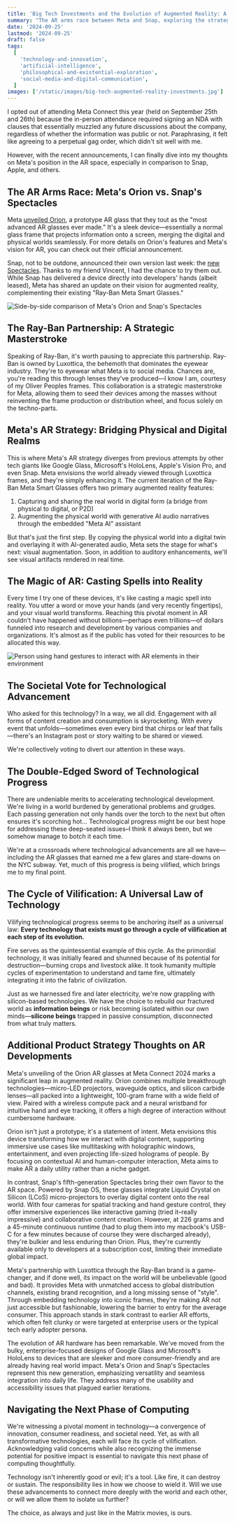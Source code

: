 ```yaml
---
title: 'Big Tech Investments and the Evolution of Augmented Reality: A Glimpse into Our Future as Information Beings'
summary: "The AR arms race between Meta and Snap, exploring the strategic brilliance of Meta's Ray-Ban partnership, and discussing the societal implications of our evolving relationship with technology. Are we becoming information beings or silicon beings?"
date: '2024-09-25'
lastmod: '2024-09-25'
draft: false
tags:
  [
    'technology-and-innovation',
    'artificial-intelligence',
    'philosophical-and-existential-exploration',
    'social-media-and-digital-communication',
  ]
images: ['/static/images/big-tech-augmented-reality-investments.jpg']
---
```


I opted out of attending Meta Connect this year (held on September 25th and 26th) because the in-person attendance required signing an NDA with clauses that essentially muzzled any future discussions about the company, regardless of whether the information was public or not. Paraphrasing, it felt like agreeing to a perpetual gag order, which didn't sit well with me.

However, with the recent announcements, I can finally dive into my thoughts on Meta's position in the AR space, especially in comparison to Snap, Apple, and others.

## The AR Arms Race: Meta's Orion vs. Snap's Spectacles

Meta [unveiled Orion](https://about.fb.com/news/2024/09/introducing-orion-our-first-true-augmented-reality-glasses/), a prototype AR glass that they tout as the "most advanced AR glasses ever made." It's a sleek device—essentially a normal glass frame that projects information onto a screen, merging the digital and physical worlds seamlessly. For more details on Orion's features and Meta's vision for AR, you can check out their official announcement.

Snap, not to be outdone, announced their own version last week: the [new Spectacles](https://www.spectacles.com/spectacles-24?lang=en-US). Thanks to my friend Vincent, I had the chance to try them out. While Snap has delivered a device directly into developers' hands (albeit leased), Meta has shared an update on their vision for augmented reality, complementing their existing "Ray-Ban Meta Smart Glasses."

![Side-by-side comparison of Meta's Orion and Snap's Spectacles](/static/images/orion-vs-spectacles.jpg)

## The Ray-Ban Partnership: A Strategic Masterstroke

Speaking of Ray-Ban, it's worth pausing to appreciate this partnership. Ray-Ban is owned by Luxottica, the behemoth that dominates the eyewear industry. They're to eyewear what Meta is to social media. Chances are, you're reading this through lenses they've produced—I know I am, courtesy of my Oliver Peoples frames. This collaboration is a strategic masterstroke for Meta, allowing them to seed their devices among the masses without reinventing the frame production or distribution wheel, and focus solely on the techno-parts.

## Meta's AR Strategy: Bridging Physical and Digital Realms

This is where Meta's AR strategy diverges from previous attempts by other tech giants like Google Glass, Microsoft's HoloLens, Apple's Vision Pro, and even Snap. Meta envisions the world already viewed through Luxottica frames, and they're simply enhancing it. The current iteration of the Ray-Ban Meta Smart Glasses offers two primary augmented reality features:

1. Capturing and sharing the real world in digital form (a bridge from physical to digital, or P2D)
2. Augmenting the physical world with generative AI audio narratives through the embedded "Meta AI" assistant

But that's just the first step. By copying the physical world into a digital twin and overlaying it with AI-generated audio, Meta sets the stage for what's next: visual augmentation. Soon, in addition to auditory enhancements, we'll see visual artifacts rendered in real time.

## The Magic of AR: Casting Spells into Reality

Every time I try one of these devices, it's like casting a magic spell into reality. You utter a word or move your hands (and very recently fingertips), and your visual world transforms. Reaching this pivotal moment in AR couldn't have happened without billions—perhaps even trillions—of dollars funneled into research and development by various companies and organizations. It's almost as if the public has voted for their resources to be allocated this way.

![Person using hand gestures to interact with AR elements in their environment](/static/images/ar-hand-gestures.jpg)

## The Societal Vote for Technological Advancement

Who asked for this technology? In a way, we all did. Engagement with all forms of content creation and consumption is skyrocketing. With every event that unfolds—sometimes even every bird that chirps or leaf that falls—there's an Instagram post or story waiting to be shared or viewed.

We're collectively voting to divert our attention in these ways.

## The Double-Edged Sword of Technological Progress

There are undeniable merits to accelerating technological development. We're living in a world burdened by generational problems and grudges. Each passing generation not only hands over the torch to the next but often ensures it's scorching hot... Technological progress might be our best hope for addressing these deep-seated issues–I think it always been, but we somehow manage to botch it each time.

We're at a crossroads where technological advancements are all we have—including the AR glasses that earned me a few glares and stare-downs on the NYC subway. Yet, much of this progress is being vilified, which brings me to my final point.

## The Cycle of Vilification: A Universal Law of Technology

Vilifying technological progress seems to be anchoring itself as a universal law: **Every technology that exists must go through a cycle of vilification at each step of its evolution.**

Fire serves as the quintessential example of this cycle. As the primordial technology, it was initially feared and shunned because of its potential for destruction—burning crops and livestock alike. It took humanity multiple cycles of experimentation to understand and tame fire, ultimately integrating it into the fabric of civilization.

Just as we harnessed fire and later electricity, we're now grappling with silicon-based technologies. We have the choice to rebuild our fractured world as **information beings** or risk becoming isolated within our own minds—**silicone beings** trapped in passive consumption, disconnected from what truly matters.

## Additional Product Strategy Thoughts on AR Developments

Meta's unveiling of the Orion AR glasses at Meta Connect 2024 marks a significant leap in augmented reality. Orion combines multiple breakthrough technologies—micro-LED projectors, waveguide optics, and silicon carbide lenses—all packed into a lightweight, 100-gram frame with a wide field of view. Paired with a wireless compute pack and a neural wristband for intuitive hand and eye tracking, it offers a high degree of interaction without cumbersome hardware.

Orion isn't just a prototype; it's a statement of intent. Meta envisions this device transforming how we interact with digital content, supporting immersive use cases like multitasking with holographic windows, entertainment, and even projecting life-sized holograms of people. By focusing on contextual AI and human-computer interaction, Meta aims to make AR a daily utility rather than a niche gadget.

In contrast, Snap's fifth-generation Spectacles bring their own flavor to the AR space. Powered by Snap OS, these glasses integrate Liquid Crystal on Silicon (LCoS) micro-projectors to overlay digital content onto the real world. With four cameras for spatial tracking and hand gesture control, they offer immersive experiences like interactive gaming (tried it–really impressive) and collaborative content creation. However, at 226 grams and a 45-minute continuous runtime (had to plug them into my macbook's USB-C for a few minutes because of course they were discharged already), they're bulkier and less enduring than Orion. Plus, they're currently available only to developers at a subscription cost, limiting their immediate global impact.

Meta's partnership with Luxottica through the Ray-Ban brand is a game-changer, and if done well, its impact on the world will be unbelievable (good and bad). It provides Meta with unmatched access to global distribution channels, existing brand recognition, and a long missing sense of "style". Through embedding technology into iconic frames, they're making AR not just accessible but fashionable, lowering the barrier to entry for the average consumer. This approach stands in stark contrast to earlier AR efforts, which often felt clunky or were targeted at enterprise users or the typical tech early adopter persona.

The evolution of AR hardware has been remarkable. We've moved from the bulky, enterprise-focused designs of Google Glass and Microsoft's HoloLens to devices that are sleeker and more consumer-friendly and are already having real world impact. Meta's Orion and Snap's Spectacles represent this new generation, emphasizing versatility and seamless integration into daily life. They address many of the usability and accessibility issues that plagued earlier iterations.

## Navigating the Next Phase of Computing

We're witnessing a pivotal moment in technology—a convergence of innovation, consumer readiness, and societal need. Yet, as with all transformative technologies, each will face its cycle of vilification. Acknowledging valid concerns while also recognizing the immense potential for positive impact is essential to navigate this next phase of computing thoughtfully.

Technology isn't inherently good or evil; it's a tool. Like fire, it can destroy or sustain. The responsibility lies in how we choose to wield it. Will we use these advancements to connect more deeply with the world and each other, or will we allow them to isolate us further?

The choice, as always and just like in the Matrix movies, is ours.
